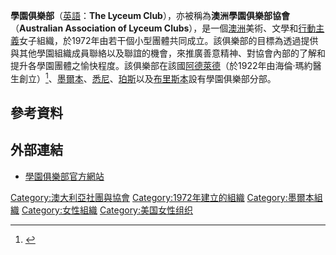 '''學園俱樂部'''（[[英語|英語]]：'''The Lyceum Club'''），亦被稱為'''澳洲學園俱樂部協會'''（'''Australian Association of Lyceum Clubs'''），是一個[[澳洲|澳洲]]美術、文學和[[行動主義|行動主義]]女子組織，於1972年由若干個小型團體共同成立。該俱樂部的目標為透過提供與其他學園組織成員聯絡以及聯誼的機會，來推廣善意精神、對協會內部的了解和提升各學園團體之愉快程度。該俱樂部在該國[[阿德萊德|阿德萊德]]（於1922年由海倫·瑪約醫生創立）<ref>{{cite news | url=http://nla.gov.au/nla.news-article63950791 | title=New Women's Club | newspaper=The Mail | location=澳洲阿德萊德 | date=1922年7月22日 | accessdate=2015年7月29日 | page=第17頁 | publisher=澳洲國家圖書館 | language=en}}</ref>、[[墨爾本|墨爾本]]、[[悉尼|悉尼]]、[[珀斯|珀斯]]以及[[布里斯本|布里斯本]]設有學園俱樂部分部。

==參考資料==
{{reflist}}

==外部連結==
* [https://web.archive.org/web/20060830175658/http://www.lyceumclubs.org.au/index.html 學園俱樂部官方網站]

[[Category:澳大利亞社團與協會|Category:澳大利亞社團與協會]]
[[Category:1972年建立的組織|Category:1972年建立的組織]]
[[Category:墨爾本組織|Category:墨爾本組織]]
[[Category:女性組織|Category:女性組織]]
[[Category:美国女性组织|Category:美国女性组织]]